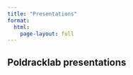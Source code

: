 ```yaml
---
title: "Presentations"
format:
  html:
    page-layout: full
---
```


## Poldracklab presentations

